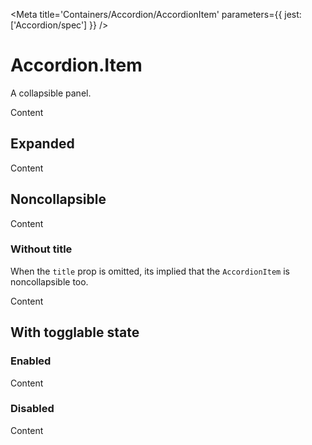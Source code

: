 

<Meta
  title='Containers/Accordion/AccordionItem'
  parameters={{ jest: ['Accordion/spec'] }}
/>

# Accordion.Item

A collapsible panel.

<Canvas>
  <Story name='Default'>
    <Accordion>
      <Accordion.Item title='Item'>
        <Box color='default' fontScale='p3' marginBlockEnd='x16'>
          Content
        </Box>
      </Accordion.Item>
    </Accordion>
  </Story>
</Canvas>

<ArgsTable of={Accordion.Item} />

## Expanded

<Canvas>
  <Story name='Expanded'>
    <Accordion>
      <Accordion.Item title='Item' defaultExpanded>
        <Box color='default' fontScale='p3' marginBlockEnd='x16'>
          Content
        </Box>
      </Accordion.Item>
    </Accordion>
  </Story>
</Canvas>

## Noncollapsible

<Canvas>
  <Story name='Noncollapsible'>
    <Accordion>
      <Accordion.Item title='Item' noncollapsible>
        <Box color='default' fontScale='p3' marginBlockEnd='x16'>
          Content
        </Box>
      </Accordion.Item>
    </Accordion>
  </Story>
</Canvas>

### Without title

When the `title` prop is omitted, its implied that
the <LinkTo kind='Containers/Accordion/AccordionItem' story='Default Story'>`AccordionItem`</LinkTo>
is <LinkTo kind='Containers/Accordion/AccordionItem' story='Noncollapsible'>noncollapsible</LinkTo> too.

<Canvas>
  <Story name='Without Title'>
    <Accordion>
      <Accordion.Item>
        <Box color='default' fontScale='p3' marginBlockEnd='x16'>
          Content
        </Box>
      </Accordion.Item>
    </Accordion>
  </Story>
</Canvas>

## With togglable state

### Enabled

<Canvas>
  <Story name='Enabled'>
    <Accordion>
      <Accordion.Item title='Item' onToggleEnabled={action('toggleEnabled')}>
        <Box color='default' fontScale='p3' marginBlockEnd='x16'>
          Content
        </Box>
      </Accordion.Item>
    </Accordion>
  </Story>
</Canvas>

### Disabled

<Canvas>
  <Story name='Disabled'>
    <Accordion>
      <Accordion.Item
        title='Item'
        disabled
        onToggleEnabled={action('toggleEnabled')}
      >
        <Box color='default' fontScale='p3' marginBlockEnd='x16'>
          Content
        </Box>
      </Accordion.Item>
    </Accordion>
  </Story>
</Canvas>
